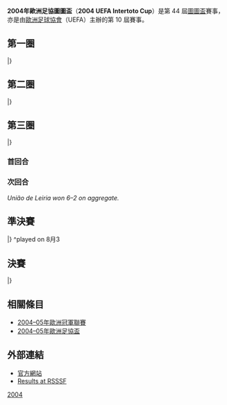 {{noteTA
|G1=Football
|G2=uefa
}}

'''2004年歐洲足協圖圖盃'''（'''2004 UEFA Intertoto Cup'''）是第 44 屆[[歐洲足協圖圖盃|圖圖盃]]賽事，亦是由[[歐洲足球協會聯盟|歐洲足球協會]]（UEFA）主辦的第 10 屆賽事。

== 第一圈 ==
{{TwoLeg start}}
{{TwoLegResult|[[采列足球俱樂部|佩利根]]|SVN|2–2{{agr}}|'''[[斯洛波達圖茲拉足球會|斯洛波達]]'''|BIH|2–1|0–1}}
{{TwoLegResult|'''[[維拉斯尼亞足球會|維拉斯尼亞]]'''|ALB|4–2|[[比亞斯華夏普爾足球會|比亞斯華夏普爾]]|ISR|1–2|3–0}}
{{TwoLegResult|[[伊力高斯艾治拿斯足球會|艾治拿斯]]|CYP|2–10|'''[[瓦爾達足球俱樂部|華達]]'''|MKD|1–5|1–5}}
{{TwoLegResult|[[希伯尼安斯足球俱樂部|希伯尼恩斯]]|MLT|2–4|'''[[斯拉文貝魯波足球俱樂部|施拉雲]]'''|CRO|2–1|0–3}}
{{TwoLegResult|[[辛特祖利亞體育會|辛特祖利亞]]|AND|0–11|'''[[史密特禾足球會|史密特禾]]'''|SCG|0–8|0–3}}
{{TwoLegResult|'''[[馬歷克足球會|馬歷克]]'''|BUL|2–0|[[哥里迪拉足球俱樂部|迪拿哥里]]|GEO|0–0|2–0}}
{{TwoLegResult|'''[[莫斯科斯巴達克足球俱樂部|莫斯科斯巴達]]'''|RUS|2–1|[[阿特蘭塔斯足球俱樂部|阿蘭達斯]]|LTU|2–0|0–1}}
{{TwoLegResult|[[蘇普朗足球會|蘇普朗]]|HUN|2–3|'''[[特普利采足球俱樂部|塔比歷斯]]'''|CZE|1–0|1–3}}
{{TwoLegResult|'''[[圖恩足球俱樂部|杜安]]'''|SUI|2–0|[[比斯特里察光榮足球俱樂部|哥利亞]]|ROU|2–0|0–0}}
{{TwoLegResult|[[邁帕足球俱樂部|邁帕]]|FIN|3–4|'''[[施連足球會|施連]]'''|CZE|1–1|2–3}}
{{TwoLegResult|[[布雷根茨體育會|布雷根茨]]|AUT|1–5|'''[[國際巴庫職業體育會|哈扎爾大學]]'''|AZE|0–3|1–2}}
{{TwoLegResult|'''[[特爾納瓦斯巴達克足球俱樂部|泰拿華斯巴達]]'''|SVK|4–4{{agr}}|[[德布雷辛尼VSC|迪比辛]]|HUN|3–0|1–4}}
{{TwoLegResult|[[奧特拿禾特斯萊|奧特拿]]|POL|1–2|'''[[明斯克戴拿模足球會|明斯克戴拿模]]'''|BLR|1–0|0–2}}
{{TwoLegResult|[[圖達杜利斯體育會|圖達]]|ALB|0–4|'''[[杜比尼卡足球會|杜比尼卡]]'''|SVK|0–0|0–4}}
{{TwoLegResult|'''[[皇家真特體育會|真特]]'''|BEL|3–1|[[菲爾基爾足球俱樂部|費基亞]]|ISL|2–1|1–0}}
{{TwoLegResult|'''[[科克城足球俱樂部|曲克城]]'''|IRL|4–1|[[馬模FF|馬模]]|SWE|3–1|1–0}}
{{TwoLegResult|'''[[維特拉足球會|維特拉]]'''|LTU|4–0|[[納爾瓦足球俱樂部|贊斯拿華]]|EST|3–0|1–0}}
{{TwoLegResult|'''[[歐登塞足球俱樂部|奧丹斯]]'''|DEN|7–0|[[巴利米納聯足球會|巴利米納聯]]|NIR|0–0|7–0}}
{{TwoLegResult|[[格雷文馬赫體育俱樂部|基雲馬查]]|LUX|1–1{{agr}}|'''[[坦佩雷聯足球俱樂部|譚柏利]]'''|FIN|1–1|0–0}}
{{TwoLegResult|[[阿伯里斯特威斯足球俱樂部|艾伯里斯特夫]]|WAL|0–4|'''[[甸拿堡足球會|甸拿堡]]'''|LVA|0–0|0–4}}
{{TwoLegResult|'''[[埃斯比約聯合足球俱樂部|艾斯堡]]'''|DEN|7–1|[[NSI魯納維克|NSI魯納維克]]|FRO|3–1|4–0}}
|}

== 第二圈 ==
{{TwoLeg start}}
{{TwoLegResult|[[皇家韋斯達路足球會|韋斯達路]]|BEL|0–3|'''[[施連足球會|施連]]'''|CZE|0–0|0–3}}
{{TwoLegResult|[[希伯尼安足球俱樂部|喜伯年]]|SCO|1–2|'''[[維特拉足球會|維特拉]]'''|LTU|1–1|0–1}}
{{TwoLegResult|'''[[皇家亨克體育會|亨克]]'''|BEL|5–1|[[馬歷克足球會|馬歷克]]|BUL|2–1|3–0}}
{{TwoLegResult|[[歐登塞足球俱樂部|奧丹斯]]|DEN|0–5|'''[[比利亞雷阿爾足球俱樂部|比利亞雷阿爾]]'''|ESP|0–3|0–2}}
{{TwoLegResult|[[特普利采足球俱樂部|塔比歷斯]]|CZE|1–4|'''[[雅羅斯拉夫爾辛尼克足球俱樂部|辛歷克]]'''|RUS|1–2|0–2}}
{{TwoLegResult|[[杜比尼卡足球會|杜比尼卡]]|SVK|1–7|'''[[利貝雷茨足球俱樂部|利巴域]]'''|CZE|1–2|0–5}}
{{TwoLegResult|[[沃爾夫斯堡足球俱樂部|禾夫斯堡]]|GER|3–7|'''[[圖恩足球俱樂部|杜安]]'''|SUI|2–3|1–4}}
{{TwoLegResult|'''[[OFK貝爾格萊德|OFK貝爾格萊德]]'''|SCG|5–1|[[甸拿堡足球會|甸拿堡]]|LVA|3–1|2–0}}
{{TwoLegResult|[[NEC奈梅亨|NEC奈梅亨]]|NED|0–1|'''[[科克城足球俱樂部|曲克城]]'''|IRL|0–0|0–1}}
{{TwoLegResult|'''[[埃斯比約聯合足球俱樂部|艾斯堡]]'''|DEN|2–1|[[尼斯奧林匹克體操會|尼斯]]|FRA|1–0|1–1}}
{{TwoLegResult|'''[[莫斯科斯巴達克足球俱樂部|莫斯科斯巴達]]'''|RUS|5–1|[[卡曼恩格特足球會|卡曼恩格特]]|CRO|4–1|1–0}}
{{TwoLegResult|'''[[坦佩雷聯足球俱樂部|譚柏利]]'''|FIN|3–1|[[國際巴庫職業體育會|哈扎爾大學]]|AZE|3–0|0–1}}
{{TwoLegResult|'''[[明斯克戴拿模足球會|明斯克戴拿模]]'''|BLR|4–3|[[史密特禾足球會|史密特禾]]|SCG|1–2|3–1{{aet}}}}
{{TwoLegResult|'''[[特爾納瓦斯巴達克足球俱樂部|泰拿華斯巴達]]'''|SVK|3–1|[[斯洛波達圖茲拉足球會|斯洛波達]]|BIH|2–1|1–0}}
{{TwoLegResult|'''[[瓦爾達足球俱樂部|華達]]'''|MKD|1–1{{pso|4–3}}|[[皇家真特體育會|真特]]|BEL|1–0|0–1{{aet}}}}
{{TwoLegResult|'''[[斯拉文貝魯波足球俱樂部|施拉雲]]'''|CRO|2–1|[[維拉斯尼亞足球會|維拉斯尼亞]]|ALB|2–0|0–1}}
|}

== 第三圈 ==
{{TwoLeg start}}
{{TwoLegResult|[[施連足球會|施連]]|CZE|4–4{{agr}}|'''[[馬德里競技俱樂部|馬德里體育會]]'''|ESP|2–4|2–0}}
{{TwoLegResult|'''[[南特足球俱樂部|南特]]'''|FRA|4–2|[[科克城足球俱樂部|曲克城]]|IRL|3–1|1–1}}
{{TwoLegResult|'''[[皇家亨克體育會|亨克]]'''|BEL|2–2{{agr}}|[[多特蒙德足球俱樂部|多蒙特]]|GER|0–1|2–1}}
{{TwoLegResult|[[圖恩足球俱樂部|杜安]]|SUI|3–5|'''[[漢堡體育俱樂部|漢堡]]'''|GER|2–2|1–3}}
{{TwoLegResult|[[雅羅斯拉夫爾辛尼克足球俱樂部|辛歷克]]|RUS|2–6|'''[[利亞拿體育會|利亞拿]]'''|POR|1–4|1–2}}
{{TwoLegResult|'''[[沙爾克04足球俱樂部|史浩克零四]]'''|GER|7–1|[[瓦爾達足球俱樂部|華達]]|MKD|5–0|2–1}}
{{TwoLegResult|'''[[利貝雷茨足球俱樂部|利巴域]]'''|CZE|2–1|[[洛達JC|洛達]]|NED|1–0|1–1{{aet}}}}
{{TwoLegResult|'''[[里爾奧林匹克體育會|里爾]]'''|FRA|4–3|[[明斯克戴拿模足球會|明斯克戴拿模]]|BLR|2–1|2–2}}
{{TwoLegResult|'''[[斯拉文貝魯波足球俱樂部|施拉雲]]'''|CRO|2–2{{agr}}|[[特爾納瓦斯巴達克足球俱樂部|泰拿華斯巴達]]|SVK|0–0|2–2}}
{{TwoLegResult|[[坦佩雷聯足球俱樂部|譚柏利]]|FIN|0–1|'''[[OFK貝爾格萊德|OFK貝爾格萊德]]'''|SCG|0–0|0–1}}
{{TwoLegResult|'''[[比利亞雷阿爾足球俱樂部|比利亞雷阿爾]]'''|ESP|3–2|[[莫斯科斯巴達克足球俱樂部|莫斯科斯巴達]]|RUS|1–0|2–2}}
{{TwoLegResult|[[維特拉足球會|維特拉]]|LTU|1–5|'''[[埃斯比約聯合足球俱樂部|艾斯堡]]'''|DEN|1–1|0–4}}
|}

=== 首回合 ===
{{footballbox
|date=17 7月2004
|time=
|team1=[[雅羅斯拉夫爾辛尼克足球俱樂部|辛歷克]] {{flagicon|RUS}}
|score=1 – 4
|report=[http://www.zerozero.pt/jogo.php?id=686582（Report）]
|team2={{flagicon|POR}} [[利亞拿體育會|利亞拿]]
|goals1=[[Yaroslav_Kharitonskiy|Kharitonskiy]] {{goal|16}}
|goals2=[[Nuno_Laranjeiro|Laranjeiro]] {{goal|42}}<br>[[Fábio_Felício|Felício]] {{goal|73}}<br>[[Carlos_Fangueiro|Fangueiro]] {{goal|76}}<br>[[Edson_Luis_da_Silva|Edson]] {{goal|90}}
|stadium=[[Shinnik_Stadium|Shinnik Stadium]], [[Yaroslavl|Yaroslavl]]
|attendance=
|referee= }}

=== 次回合 ===
{{footballbox
|date=24 7月2004
|time=
|team1=[[利亞拿體育會|利亞拿]] {{flagicon|POR}}
|score=2 – 1
|report=[http://www.zerozero.pt/jogo.php?id=686583（Report）]
|team2={{flagicon|RUS}} [[雅羅斯拉夫爾辛尼克足球俱樂部|辛歷克]]
|goals1=[[Fábio_Felício|Felício]] {{goal|36}}<br>[[Freddy（Angolan_footballer)|Freddy]] {{goal|54}}
|goals2=[[Yevhen_Lutsenko|Lutsenko]] {{goal|61}}
|stadium=[[Estádio_Dr._Magalhães_Pessoa|Estádio Dr. Magalhães Pessoa]], [[Leiria|Leiria]]
|attendance=
|referee= }}

''União de Leiria won 6–2 on aggregate.''

== 準決賽 ==
{{TwoLeg start}}
{{TwoLegResult|[[埃斯比約聯合足球俱樂部|艾斯堡]]|DEN|1–6|'''[[沙爾克04足球俱樂部|史浩克零四]]'''|GER|1–3|0–3^}}
{{TwoLegResult|[[OFK貝爾格萊德|OFK貝爾格萊德]]|SCG|1–5|'''[[馬德里競技俱樂部|馬德里體育會]]'''|ESP|1–3|0–2}}
{{TwoLegResult|[[皇家亨克體育會|亨克]]|BEL|0–2|'''[[利亞拿體育會|利亞拿]]'''|POR|0–0|0–2}}
{{TwoLegResult|'''[[比利亞雷阿爾足球俱樂部|比利亞雷阿爾]]'''|ESP|2–0|[[漢堡體育俱樂部|漢堡]]|GER|1–0|1–0}}
{{TwoLegResult|'''[[里爾奧林匹克體育會|里爾]]'''|FRA|4–1|[[斯拉文貝魯波足球俱樂部|施拉雲]]|CRO|3–0|1–1}}
{{TwoLegResult|'''[[利貝雷茨足球俱樂部|利巴域]]'''|CZE|2–2{{agr}}|[[南特足球俱樂部|南特]]|FRA|1–0|1–2}}
|}
^played on 8月3

== 決賽 ==
{{TwoLeg start}}
{{TwoLegResult|'''[[里爾奧林匹克體育會|里爾]]'''|FRA|2–0|[[利亞拿體育會|利亞拿]]|POR|0–0|2–0{{aet}}}}
{{TwoLegResult|'''[[沙爾克04足球俱樂部|史浩克零四]]'''|GER|3–1|[[利貝雷茨足球俱樂部|利巴域]]|CZE|2–1|1–0}}
{{TwoLegResult|'''[[比利亞雷阿爾足球俱樂部|比利亞雷阿爾]]'''|ESP|2–2{{pso|3–1}}|[[馬德里競技俱樂部|馬德里體育會]]|ESP|2–0|0–2{{aet}}}}
|}

== 相關條目 ==
*[[2004–05年歐洲冠軍聯賽|2004–05年歐洲冠軍聯賽]]
*[[2004–05年歐洲足協盃|2004–05年歐洲足協盃]]

== 外部連結 ==
* [http://www.uefa.com/competitions/IntertotoCup/history/Season=2004/intro.html 官方網站]{{Wayback|url=http://www.uefa.com/competitions/IntertotoCup/history/Season=2004/intro.html |date=20080522202840 }}
* [http://www.rsssf.com/tablesu/uic04.html Results at RSSSF]{{WebCite|url=https://www.webcitation.org/6HcwzP86W?url=http://www.rsssf.com/tablesu/uic04.html |date=20130625003533 |dateformat=iso }}

{{fb start}}
{{歐洲足協圖圖盃}}
{{fb end}}

[[Category:歐洲足協圖圖盃|2004]]